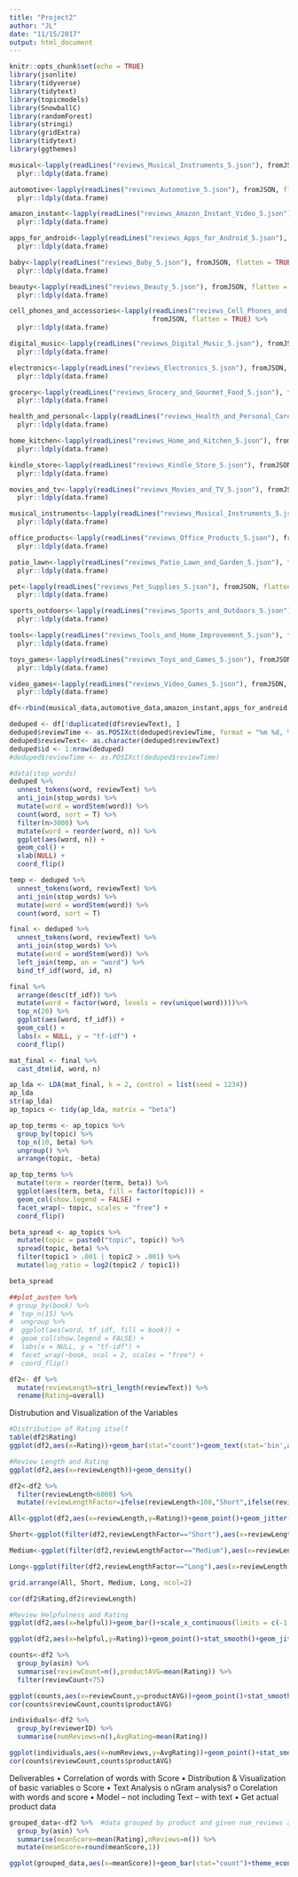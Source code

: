```yaml
---
title: "Project2"
author: "JL"
date: "11/15/2017"
output: html_document
---
```


```r
knitr::opts_chunk$set(echo = TRUE)
library(jsonlite)
library(tidyverse)
library(tidytext)
library(topicmodels)
library(SnowballC)
library(randomForest)
library(stringi)
library(gridExtra)
library(tidytext)
library(ggthemes)
```

```r
musical<-lapply(readLines("reviews_Musical_Instruments_5.json"), fromJSON, flatten = TRUE) %>% 
  plyr::ldply(data.frame)

automotive<-lapply(readLines("reviews_Automotive_5.json"), fromJSON, flatten = TRUE) %>% 
  plyr::ldply(data.frame)

amazon_instant<-lapply(readLines("reviews_Amazon_Instant_Video_5.json"), fromJSON, flatten = TRUE) %>% 
  plyr::ldply(data.frame)

apps_for_android<-lapply(readLines("reviews_Apps_for_Android_5.json"), fromJSON, flatten = TRUE) %>% 
  plyr::ldply(data.frame)

baby<-lapply(readLines("reviews_Baby_5.json"), fromJSON, flatten = TRUE) %>% 
  plyr::ldply(data.frame)

beauty<-lapply(readLines("reviews_Beauty_5.json"), fromJSON, flatten = TRUE) %>% 
  plyr::ldply(data.frame)

cell_phones_and_accessories<-lapply(readLines("reviews_Cell_Phones_and_Accessories_5.json"), 
                                    fromJSON, flatten = TRUE) %>% 
  plyr::ldply(data.frame)

digital_music<-lapply(readLines("reviews_Digital_Music_5.json"), fromJSON, flatten = TRUE) %>% 
  plyr::ldply(data.frame)

electronics<-lapply(readLines("reviews_Electronics_5.json"), fromJSON, flatten = TRUE) %>% 
  plyr::ldply(data.frame)

grocery<-lapply(readLines("reviews_Grocery_and_Gourmet_Food_5.json"), fromJSON, flatten = TRUE) %>% 
  plyr::ldply(data.frame)

health_and_personal<-lapply(readLines("reviews_Health_and_Personal_Care_5.json"), fromJSON, flatten = TRUE) %>% 
  plyr::ldply(data.frame)

home_kitchen<-lapply(readLines("reviews_Home_and_Kitchen_5.json"), fromJSON, flatten = TRUE) %>% 
  plyr::ldply(data.frame)

kindle_store<-lapply(readLines("reviews_Kindle_Store_5.json"), fromJSON, flatten = TRUE) %>% 
  plyr::ldply(data.frame)

movies_and_tv<-lapply(readLines("reviews_Movies_and_TV_5.json"), fromJSON, flatten = TRUE) %>% 
  plyr::ldply(data.frame)

musical_instruments<-lapply(readLines("reviews_Musical_Instruments_5.json"), fromJSON, flatten = TRUE) %>% 
  plyr::ldply(data.frame)

office_products<-lapply(readLines("reviews_Office_Products_5.json"), fromJSON, flatten = TRUE) %>% 
  plyr::ldply(data.frame)

patio_lawn<-lapply(readLines("reviews_Patio_Lawn_and_Garden_5.json"), fromJSON, flatten = TRUE) %>% 
  plyr::ldply(data.frame)

pet<-lapply(readLines("reviews_Pet_Supplies_5.json"), fromJSON, flatten = TRUE) %>% 
  plyr::ldply(data.frame)

sports_outdoors<-lapply(readLines("reviews_Sports_and_Outdoors_5.json"), fromJSON, flatten = TRUE) %>% 
  plyr::ldply(data.frame)

tools<-lapply(readLines("reviews_Tools_and_Home_Improvement_5.json"), fromJSON, flatten = TRUE) %>% 
  plyr::ldply(data.frame)

toys_games<-lapply(readLines("reviews_Toys_and_Games_5.json"), fromJSON, flatten = TRUE) %>% 
  plyr::ldply(data.frame)

video_games<-lapply(readLines("reviews_Video_Games_5.json"), fromJSON, flatten = TRUE) %>% 
  plyr::ldply(data.frame)

df<-rbind(musical_data,automotive_data,amazon_instant,apps_for_android,baby,beauty,cell_phones_and_accessories,digital_music,electronics,grocery,health_and_personal,home_kitchen,kindle_store,movies_and_tv,musical_instruments,office_products,patio_lawn,pet,sports_outdoors,tools,toys_games,video_games)
```

```r
deduped <- df[!duplicated(df$reviewText), ]
deduped$reviewTime <- as.POSIXct(deduped$reviewTime, format = "%m %d, %Y", tz = "EST")
deduped$reviewText<- as.character(deduped$reviewText)
deduped$id <- 1:nrow(deduped)
#deduped$reviewTime <- as.POSIXct(deduped$reviewTime)
```

```r
#data(stop_words)
deduped %>%
  unnest_tokens(word, reviewText) %>%
  anti_join(stop_words) %>%
  mutate(word = wordStem(word)) %>%
  count(word, sort = T) %>%
  filter(n>3000) %>%
  mutate(word = reorder(word, n)) %>%
  ggplot(aes(word, n)) + 
  geom_col() +
  xlab(NULL) +
  coord_flip()
```

```r

temp <- deduped %>%
  unnest_tokens(word, reviewText) %>%
  anti_join(stop_words) %>%
  mutate(word = wordStem(word)) %>%
  count(word, sort = T)

final <- deduped %>%
  unnest_tokens(word, reviewText) %>%
  anti_join(stop_words) %>%
  mutate(word = wordStem(word)) %>%
  left_join(temp, on = "word") %>%
  bind_tf_idf(word, id, n)

final %>%
  arrange(desc(tf_idf)) %>%
  mutate(word = factor(word, levels = rev(unique(word))))%>% 
  top_n(20) %>%
  ggplot(aes(word, tf_idf)) +
  geom_col() +
  labs(x = NULL, y = "tf-idf") +
  coord_flip()
```

```r
mat_final <- final %>%
  cast_dtm(id, word, n)

ap_lda <- LDA(mat_final, k = 2, control = list(seed = 1234))
ap_lda
str(ap_lda)
ap_topics <- tidy(ap_lda, matrix = "beta")

ap_top_terms <- ap_topics %>%
  group_by(topic) %>%
  top_n(10, beta) %>%
  ungroup() %>%
  arrange(topic, -beta)

ap_top_terms %>%
  mutate(term = reorder(term, beta)) %>%
  ggplot(aes(term, beta, fill = factor(topic))) +
  geom_col(show.legend = FALSE) +
  facet_wrap(~ topic, scales = "free") +
  coord_flip()

beta_spread <- ap_topics %>%
  mutate(topic = paste0("topic", topic)) %>%
  spread(topic, beta) %>%
  filter(topic1 > .001 | topic2 > .001) %>%
  mutate(log_ratio = log2(topic2 / topic1))

beta_spread
```

```r
##plot_austen %>% 
# group_by(book) %>% 
#  top_n(15) %>% 
#  ungroup %>%
#  ggplot(aes(word, tf_idf, fill = book)) +
#  geom_col(show.legend = FALSE) +
#  labs(x = NULL, y = "tf-idf") +
#  facet_wrap(~book, ncol = 2, scales = "free") +
#  coord_flip()
```


```r
df2<- df %>% 
  mutate(reviewLength=stri_length(reviewText)) %>% 
  rename(Rating=overall)
```



Distrubution and Visualization of the Variables

```r
#Distribution of Rating itself
table(df2$Rating)
ggplot(df2,aes(x=Rating))+geom_bar(stat="count")+geom_text(stat='bin',aes(label=..count..),vjust=-1,binwidth=1)+ggtitle("Ratings Distribution")
```


```r
#Review Length and Rating
ggplot(df2,aes(x=reviewLength))+geom_density()

df2<-df2 %>% 
  filter(reviewLength<6000) %>% 
  mutate(reviewLengthFactor=ifelse(reviewLength<100,"Short",ifelse(reviewLength<1000,"Medium","Long")))

All<-ggplot(df2,aes(x=reviewLength,y=Rating))+geom_point()+geom_jitter()+stat_smooth(method="gam")+ggtitle("ReviewLength vs Rating (out of 5) for all reviews")

Short<-ggplot(filter(df2,reviewLengthFactor=="Short"),aes(x=reviewLength,y=Rating))+geom_point()+geom_jitter()+stat_smooth(method="lm")+ggtitle("ReviewLength vs Rating (out of 5) for short reviews")

Medium<-ggplot(filter(df2,reviewLengthFactor=="Medium"),aes(x=reviewLength,y=Rating))+geom_point()+geom_jitter()+stat_smooth(method="lm")+ggtitle("ReviewLength vs Rating (out of 5) for medium length reviews")

Long<-ggplot(filter(df2,reviewLengthFactor=="Long"),aes(x=reviewLength,y=Rating))+geom_point()+geom_jitter()+stat_smooth(method="lm")+ggtitle("ReviewLength vs Rating (out of 5) for long reviews")

grid.arrange(All, Short, Medium, Long, ncol=2)

cor(df2$Rating,df2$reviewLength)
```

```r
#Review Helpfulness and Rating
ggplot(df2,aes(x=helpful))+geom_bar()+scale_x_continuous(limits = c(-1, 25)) #maxed out at 25 to give a sense of scale

ggplot(df2,aes(x=helpful,y=Rating))+geom_point()+stat_smooth()+geom_jitter()+scale_x_continuous(limits=c(-1,25))
```

```r
counts<-df2 %>%
  group_by(asin) %>% 
  summarise(reviewCount=n(),productAVG=mean(Rating)) %>% 
  filter(reviewCount<75)

ggplot(counts,aes(x=reviewCount,y=productAVG))+geom_point()+stat_smooth()
cor(counts$reviewCount,counts$productAVG)
```

```r
individuals<-df2 %>%
  group_by(reviewerID) %>% 
  summarise(numReviews=n(),AvgRating=mean(Rating))

ggplot(individuals,aes(x=numReviews,y=AvgRating))+geom_point()+stat_smooth()
cor(counts$reviewCount,counts$productAVG)
```

Deliverables
•	Correlation of words with Score
•	Distribution & Visualization of basic variables
o	Score
•	Text Analysis
o	nGram analysis?
o	Corelation with words and score
•	Model – not including Text – with text
•	Get actual product data



```r
grouped_data<-df2 %>%  #data grouped by product and given num_reviews and num_score
  group_by(asin) %>% 
  summarise(meanScore=mean(Rating),nReviews=n()) %>% 
  mutate(meanScore=round(meanScore,1))

ggplot(grouped_data,aes(x=meanScore))+geom_bar(stat="count")+theme_economist()

```


